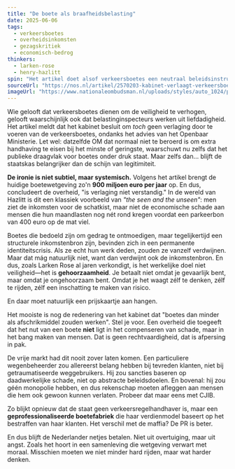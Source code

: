 ```yaml
---
title: "De boete als braafheidsbelasting"
date: 2025-06-06
tags:
  - verkeersboetes
  - overheidsinkomsten
  - gezagskritiek
  - economisch-bedrog
thinkers:
  - larken-rose
  - henry-hazlitt
spin: "Het artikel doet alsof verkeersboetes een neutraal beleidsinstrument zijn, waarvan de hoogte gebaseerd is op veiligheidsoverwegingen. Ondertussen blijft onbenoemd dat deze 'straffen' een structurele inkomstenstroom zijn voor de staat—en dus per definitie niet bedoeld zijn om te verdwijnen."
sourceUrl: "https://nos.nl/artikel/2570203-kabinet-verlaagt-verkeersboetes-niet-ondanks-advies-om"
imageUrl: "https://www.nationaleombudsman.nl/uploads/styles/auto_1024/public/CJIB%2520-%2520verkeersboete.jpg?itok=6kzmBOcv"
---
```


Wie gelooft dat verkeersboetes dienen om de veiligheid te verhogen, gelooft waarschijnlijk ook dat belastinginspecteurs werken uit liefdadigheid. Het artikel meldt dat het kabinet besluit om *toch* geen verlaging door te voeren van de verkeersboetes, ondanks het advies van het Openbaar Ministerie. Let wel: datzelfde OM dat normaal niet te beroerd is om extra handhaving te eisen bij het minste of geringste, waarschuwt nu zelfs dat het publieke draagvlak voor boetes onder druk staat. Maar zelfs dan... blijft de staatskas belangrijker dan de schijn van legitimiteit.

**De ironie is niet subtiel, maar systemisch.** Volgens het artikel brengt de huidige boetewetgeving zo'n **900 miljoen euro per jaar** op. En dus, concludeert de overheid, "is verlaging niet verstandig." In de wereld van Hazlitt is dit een klassiek voorbeeld van *"the seen and the unseen"*: men ziet de inkomsten voor de schatkist, maar niet de economische schade aan mensen die hun maandlasten nog nét rond kregen voordat een parkeerbon van 400 euro op de mat viel.

Boetes die bedoeld zijn om gedrag te ontmoedigen, maar tegelijkertijd een structurele inkomstenbron zijn, bevinden zich in een permanente identiteitscrisis. Als ze echt hun werk deden, zouden ze vanzelf verdwijnen. Maar dat mág natuurlijk niet, want dan verdwijnt ook de inkomstenbron. En dus, zoals Larken Rose al jaren verkondigt, is het werkelijke doel niet veiligheid—het is **gehoorzaamheid**. Je betaalt niet omdat je gevaarlijk bent, maar omdat je ongehoorzaam bent. Omdat je het waagt zélf te denken, zélf te rijden, zélf een inschatting te maken van risico.

En daar moet natuurlijk een prijskaartje aan hangen.

Het mooiste is nog de redenering van het kabinet dat "boetes dan minder als afschrikmiddel zouden werken". Stel je voor. Een overheid die toegeeft dat het nut van een boete **niet** ligt in het compenseren van schade, maar in het bang maken van mensen. Dat is geen rechtvaardigheid, dat is afpersing in pak.

De vrije markt had dit nooit zover laten komen. Een particuliere wegenbeheerder zou allereerst belang hebben bij tevreden klanten, niet bij getraumatiseerde weggebruikers. Hij zou sancties baseren op daadwerkelijke schade, niet op abstracte beleidsdoelen. En bovenal: hij zou géén monopolie hebben, en dus rekenschap moeten afleggen aan mensen die hem ook gewoon kunnen verlaten. Probeer dat maar eens met CJIB.

Zo blijkt opnieuw dat de staat geen verkeersregelhandhaver is, maar een **geprofessionaliseerde boetefabriek** die haar verdienmodel baseert op het bestraffen van haar klanten. Het verschil met de maffia? De PR is beter.

En dus blijft de Nederlander netjes betalen. Niet uit overtuiging, maar uit angst. Zoals het hoort in een samenleving die wetgeving verwart met moraal. Misschien moeten we niet minder hard rijden, maar wat harder denken. 